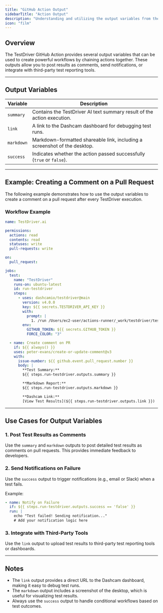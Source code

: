 ```yaml
---
title: "GitHub Action Output"
sidebarTitle: "Action Output"
description: "Understanding and utilizing the output variables from the TestDriver GitHub Action"
icon: "film"
---
```


## Overview
The TestDriver GitHub Action provides several output variables that can be used to create powerful workflows by chaining actions together. These outputs allow you to post results as comments, send notifications, or integrate with third-party test reporting tools.

---

## Output Variables

| Variable   | Description                                                                 |
|------------|-----------------------------------------------------------------------------|
| `summary`  | Contains the TestDriver AI text summary result of the action execution.     |
| `link`     | A link to the Dashcam dashboard for debugging test runs.                   |
| `markdown` | Markdown-formatted shareable link, including a screenshot of the desktop.  |
| `success`  | Indicates whether the action passed successfully (`true` or `false`).      |

---

## Example: Creating a Comment on a Pull Request
The following example demonstrates how to use the output variables to create a comment on a pull request after every TestDriver execution.

### Workflow Example
```yaml
name: TestDriver.ai

permissions:
  actions: read
  contents: read
  statuses: write
  pull-requests: write

on:
  pull_request:

jobs:
  test:
    name: "TestDriver"
    runs-on: ubuntu-latest
    id: run-testdriver
    steps:
      - uses: dashcamio/testdriver@main
        version: v4.0.0
        key: ${{ secrets.TESTDRIVER_API_KEY }}
        with:
          prompt: |
            1. /run /Users/ec2-user/actions-runner/_work/testdriver/testdriver/.testdriver/test.yml
        env:
          GITHUB_TOKEN: ${{ secrets.GITHUB_TOKEN }}
          FORCE_COLOR: "3"

  - name: Create comment on PR
    if: ${{ always() }}
    uses: peter-evans/create-or-update-comment@v3
    with:
      issue-number: ${{ github.event.pull_request.number }}
      body: |
        **Test Summary:**
        ${{ steps.run-testdriver.outputs.summary }}

        **Markdown Report:**
        ${{ steps.run-testdriver.outputs.markdown }}

        **Dashcam Link:**
        [View Test Results](${{ steps.run-testdriver.outputs.link }})
```

---

## Use Cases for Output Variables

### 1. Post Test Results as Comments
Use the `summary` and `markdown` outputs to post detailed test results as comments on pull requests. This provides immediate feedback to developers.

### 2. Send Notifications on Failure
Use the `success` output to trigger notifications (e.g., email or Slack) when a test fails.

Example:
```yaml
- name: Notify on Failure
  if: ${{ steps.run-testdriver.outputs.success == 'false' }}
  run: |
    echo "Test failed! Sending notification..."
    # Add your notification logic here
```

### 3. Integrate with Third-Party Tools
Use the `link` output to upload test results to third-party test reporting tools or dashboards.

---

## Notes
- The `link` output provides a direct URL to the Dashcam dashboard, making it easy to debug test runs.
- The `markdown` output includes a screenshot of the desktop, which is useful for visualizing test results.
- Always use the `success` output to handle conditional workflows based on test outcomes.
